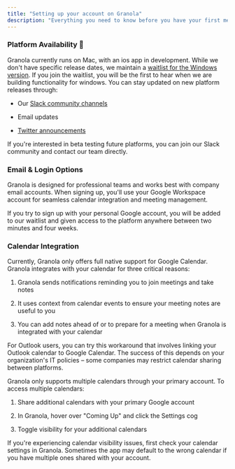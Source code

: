 ```yaml
---
title: "Setting up your account on Granola"
description: "Everything you need to know before you have your first meeting"
---
```


### Platform Availability 🤠

Granola currently runs on Mac, with an ios app in development. While we don't have specific release dates, we maintain a [waitlist for ](https://tally.so/r/3EXKgL?utm_source=email%2Cweb)[the Windows version](https://tally.so/r/3EXKgL?utm_source=email%2Cweb). If you join the waitlist, you will be the first to hear when we are building functionality for windows. You can stay updated on new platform releases through:

* Our [Slack community channels](https://join.slack.com/t/meetgranola/shared_invite/zt-2toq0kcts-uaUMQMWkeVMWSk4N_EhZ7A)

* Email updates

* [Twitter announcements](https://x.com/meetgranola)

If you're interested in beta testing future platforms, you can join our Slack community and contact our team directly.

### Email & Login Options

Granola is designed for professional teams and works best with company email accounts. When signing up, you'll use your Google Workspace account for seamless calendar integration and meeting management.

<Info>
  If you try to sign up with your personal Google account, you will be added to our waitlist and given access to the platform anywhere between two minutes and four weeks.&#x20;
</Info>

### Calendar Integration

Currently, Granola only offers full native support for Google Calendar. Granola integrates with your calendar for three critical reasons:

1. Granola sends notifications reminding you to join meetings and take notes

2. It uses context from calendar events to ensure your meeting notes are useful to you

3. You can add notes ahead of or to prepare for a meeting when Granola is integrated with your calendar

<Info>
  &#x20;For Outlook users, you can try this workaround that involves linking your Outlook calendar to Google Calendar. The success of this depends on your organization's IT policies – some companies may restrict calendar sharing between platforms.
</Info>

Granola only supports multiple calendars through your primary account. To access multiple calendars:

1. Share additional calendars with your primary Google account

2. In Granola, hover over "Coming Up" and click the Settings cog

3. Toggle visibility for your additional calendars

If you're experiencing calendar visibility issues, first check your calendar settings in Granola. Sometimes the app may default to the wrong calendar if you have multiple ones shared with your account.